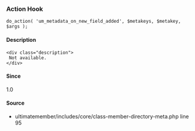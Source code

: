 
### Action Hook    
    
```
do_action( 'um_metadata_on_new_field_added', $metakeys, $metakey, $args );
```

#### Description
    <div class="description">
     Not available.
    </div>

#### Since
<div class="description">
1.0
</div>

#### Source
  - <Link href="/developer/files/includes-core-class-member-directory-meta#source-view.95">ultimatemember/includes/core/class-member-directory-meta.php</Link> <Link href="/developer/files/includes-core-class-member-directory-meta#source-view.95">line 95</Link>

